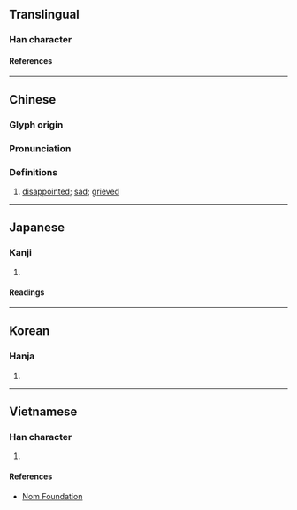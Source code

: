 {{character info/new}}
==Translingual==

===Han character===
{{Han char|rn=61|rad=心|as=08|sn=11|four=97020|canj=PBGR|ids=⿰忄周}}

====References====
{{Han ref|kx=0389.340|dkj=10757|dj=0724.010|hdz=42317.100|uh=60C6}}

----

==Chinese==
{{zh-forms}}

===Glyph origin===
{{Han etym}}

===Pronunciation===
{{zh-pron
|m=chóu
|c=cau4
|mc=y
|oc=y
|cat=a
}}

===Definitions===
{{zh-hanzi}}

# [[disappointed]]; [[sad]]; [[grieved]]

----

==Japanese==

===Kanji===
{{ja-kanji|grade=|rs=心08}}

# {{rfdef|ja|sort=心08}}

====Readings====
{{ja-readings
|goon=ちゅう<ちう
|kanon=ちゅう<ちう
|kun=うら-む}}

----

==Korean==

===Hanja===
{{ko-hanja|추}}

# {{rfdef|ko|sort=心08}}

----

==Vietnamese==

===Han character===
{{vi-readings|rs=心08|reading=trù}}

# {{rfdef|vi|sort=心08}}

====References====
* [http://nomfoundation.org/common/nom_details.php?codepoint=60c6 Nom Foundation]